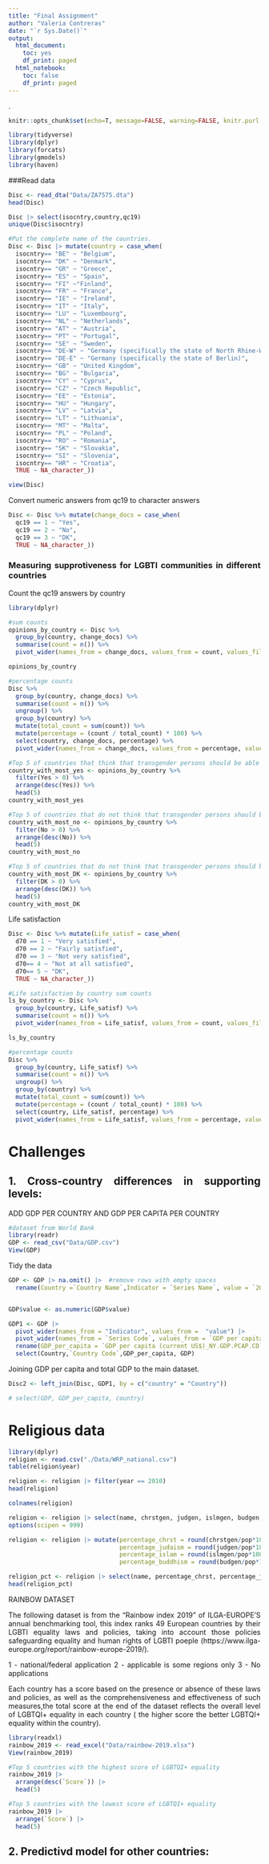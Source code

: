 ```yaml
---
title: "Final Assignment"
author: "Valeria Contreras"
date: "`r Sys.Date()`"
output:
  html_document:
    toc: yes
    df_print: paged
  html_notebook:
    toc: false
    df_print: paged
---
```


.

```{=html}
<style>
body {
text-align: justify}
</style>
```
```r
knitr::opts_chunk$set(echo=T, message=FALSE, warning=FALSE, knitr.purl.inline = TRUE )
```

```r
library(tidyverse)
library(dplyr)
library(forcats)
library(gmodels)
library(haven)
```

###Read data 
```r
Disc <- read_dta("Data/ZA7575.dta")
head(Disc)

Disc |> select(isocntry,country,qc19)
unique(Disc$isocntry)

```


```r
#Put the complete name of the countries. 
Disc <- Disc |> mutate(country = case_when(
  isocntry== "BE" ~ "Belgium",
  isocntry== "DK" ~ "Denmark",
  isocntry== "GR" ~ "Greece",
  isocntry== "ES" ~ "Spain",
  isocntry== "FI" ~"Finland",
  isocntry== "FR" ~ "France",
  isocntry== "IE" ~ "Ireland",
  isocntry== "IT" ~ "Italy",
  isocntry== "LU" ~ "Luxembourg",
  isocntry== "NL" ~ "Netherlands",
  isocntry== "AT" ~ "Austria",
  isocntry== "PT" ~ "Portugal",
  isocntry== "SE" ~ "Sweden",
  isocntry== "DE-W" ~ "Germany (specifically the state of North Rhine-Westphalia)",
  isocntry== "DE-E" ~ "Germany (specifically the state of Berlin)",
  isocntry== "GB" ~ "United Kingdom",
  isocntry== "BG" ~ "Bulgaria",
  isocntry== "CY" ~ "Cyprus",
  isocntry== "CZ" ~ "Czech Republic",
  isocntry== "EE" ~ "Estonia",
  isocntry== "HU" ~ "Hungary",
  isocntry== "LV" ~ "Latvia",
  isocntry== "LT" ~ "Lithuania",
  isocntry== "MT" ~ "Malta",
  isocntry== "PL" ~ "Poland",
  isocntry== "RO" ~ "Romania",
  isocntry== "SK" ~ "Slovakia",
  isocntry== "SI" ~ "Slovenia",
  isocntry== "HR" ~ "Croatia",
  TRUE ~ NA_character_))

view(Disc)

```

Convert numeric answers from qc19 to character answers

```r
Disc <- Disc %>% mutate(change_docs = case_when(
  qc19 == 1 ~ "Yes",
  qc19 == 2 ~ "No", 
  qc19 == 3 ~ "DK", 
  TRUE ~ NA_character_)) 
```

### Measuring supprotiveness for LGBTI communities in different countries
Count the qc19 answers by country 

```r
library(dplyr)

#sum counts 
opinions_by_country <- Disc %>%
  group_by(country, change_docs) %>%
  summarise(count = n()) %>%
  pivot_wider(names_from = change_docs, values_from = count, values_fill = 0)

opinions_by_country

#percentage counts 
Disc %>%
  group_by(country, change_docs) %>%
  summarise(count = n()) %>%
  ungroup() %>%
  group_by(country) %>%
  mutate(total_count = sum(count)) %>%
  mutate(percentage = (count / total_count) * 100) %>%
  select(country, change_docs, percentage) %>%
  pivot_wider(names_from = change_docs, values_from = percentage, values_fill = 0)

```
```r
#Top 5 of countries that think that transgender persons should be able to change their civil documents to match their inner gender identity
country_with_most_yes <- opinions_by_country %>%
  filter(Yes > 0) %>%
  arrange(desc(Yes)) %>%
  head(5)
country_with_most_yes
```

```r
#Top 5 of countries that do not think that transgender persons should be able to change their civil documents to match their inner gender identity
country_with_most_no <- opinions_by_country %>%
  filter(No > 0) %>%
  arrange(desc(No)) %>%
  head(5)
country_with_most_no
```

```r
#Top 5 of countries that do not think that transgender persons should be able to change their civil documents to match their inner gender identity
country_with_most_DK <- opinions_by_country %>%
  filter(DK > 0) %>%
  arrange(desc(DK)) %>%
  head(5)
country_with_most_DK
```

Life satisfaction 
```r

Disc <- Disc %>% mutate(Life_satisf = case_when(
  d70 == 1 ~ "Very satisfied",
  d70 == 2 ~ "Fairly satisfied", 
  d70 == 3 ~ "Not very satisfied",
  d70== 4 ~ "Not at all satisfied",
  d70== 5 ~ "DK",
  TRUE ~ NA_character_)) 
```

```r
#Life satisfaction by country sum counts 
ls_by_country <- Disc %>%
  group_by(country, Life_satisf) %>%
  summarise(count = n()) %>%
  pivot_wider(names_from = Life_satisf, values_from = count, values_fill = 0)

ls_by_country

```

```r
#percentage counts 
Disc %>%
  group_by(country, Life_satisf) %>%
  summarise(count = n()) %>%
  ungroup() %>%
  group_by(country) %>%
  mutate(total_count = sum(count)) %>%
  mutate(percentage = (count / total_count) * 100) %>%
  select(country, Life_satisf, percentage) %>%
  pivot_wider(names_from = Life_satisf, values_from = percentage, values_fill = 0)

```

# Challenges
## 1. Cross-country differences in supporting levels:

ADD GDP PER COUNTRY AND GDP PER CAPITA PER COUNTRY 

```r
#dataset from World Bank 
library(readr)
GDP <- read_csv("Data/GDP.csv")
View(GDP)
```

Tidy the data 
```r
GDP <- GDP |> na.omit() |>  #remove rows with empty spaces 
  rename(Country =`Country Name`,Indicator = `Series Name`, value = `2019 [YR2019]`) 


GDP$value <- as.numeric(GDP$value)

GDP1 <- GDP |> 
  pivot_wider(names_from = "Indicator", values_from =  "value") |> 
  pivot_wider(names_from = `Series Code`, values_from = `GDP per capita (current US$)`: `GDP (current US$)`)|> 
  rename(GDP_per_capita = `GDP per capita (current US$)_NY.GDP.PCAP.CD`, GDP = `GDP (current US$)_NY.GDP.MKTP.CD`) |> 
  select(Country,`Country Code`,GDP_per_capita, GDP)

```

Joining GDP per capita and total GDP to the main dataset. 

```r
Disc2 <- left_join(Disc, GDP1, by = c("country" = "Country")) 

# select(GDP, GDP_per_capita, country)

```

# Religious data

```r
library(dplyr)
religion <- read.csv("./Data/WRP_national.csv")
table(religion$year)

religion <- religion |> filter(year == 2010)
head(religion)

colnames(religion)

religion <- religion |> select(name, chrstgen, judgen, islmgen, budgen, pop)
options(scipen = 999)

religion <- religion |> mutate(percentage_chrst = round(chrstgen/pop*100, 1),
                               percentage_judaism = round(judgen/pop*100, 1),
                               percentage_islam = round(islmgen/pop*100, 1),
                               percentage_buddhism = round(budgen/pop*100, 1))  

religion_pct <- religion |> select(name, percentage_chrst, percentage_judaism, percentage_islam, percentage_buddhism, pop)
head(religion_pct)

```

RAINBOW DATASET

The following dataset is from the "Rainbow index 2019" of ILGA-EUROPE’S annual benchmarking tool, this index ranks 49 European countries by their LGBTI equality laws and policies, taking into account those policies safeguarding equality and human rights of LGBTI poeple (https://www.ilga-europe.org/report/rainbow-europe-2019/). 

1 - national/federal application 
2 - applicable is some regions only 
3 - No applications 


Each country has a score based on the presence or absence of these laws and policies, as well as the comprehensiveness and effectiveness of such measures,the total score at the end of the dataset reflects the overall level of LGBTQI+ equality in each country ( the higher score the better LGBTQI+ equality within the country). 


```r
library(readxl)
rainbow_2019 <- read_excel("Data/rainbow-2019.xlsx")
View(rainbow_2019)
```

```r
#Top 5 countries with the highest score of LGBTQI+ equality
rainbow_2019 |> 
  arrange(desc(`Score`)) |> 
  head(5)
```

```r
#Top 5 countries with the lowest score of LGBTQI+ equality
rainbow_2019 |> 
  arrange(`Score`) |> 
  head(5)
```


## 2. Predictivd model for other countries:



